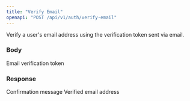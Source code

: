 ```yaml
---
title: "Verify Email"
openapi: "POST /api/v1/auth/verify-email"
---
```


Verify a user's email address using the verification token sent via email.

### Body

<ParamField body="token" type="string" required>
  Email verification token
</ParamField>

### Response

<ResponseField name="message" type="string">
  Confirmation message
</ResponseField>

<ResponseField name="email" type="string">
  Verified email address
</ResponseField>
